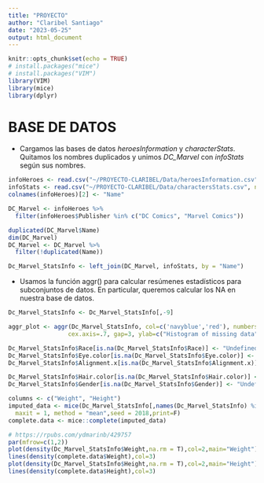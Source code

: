 ```yaml
---
title: "PROYECTO"
author: "Claribel Santiago"
date: "2023-05-25"
output: html_document
---
```




```r
knitr::opts_chunk$set(echo = TRUE)
# install.packages("mice")
# install.packages("VIM")
library(VIM)
library(mice)
library(dplyr)
```
# BASE DE DATOS

* Cargamos las bases de datos *heroesInformation* y *characterStats*. Quitamos los nombres duplicados y unimos  *DC_Marvel* con *infoStats* según sus nombres.


```r
infoHeroes <- read.csv("~/PROYECTO-CLARIBEL/Data/heroesInformation.csv", na.strings = c("-", "-99", "-99.0")) 
infoStats <- read.csv("~/PROYECTO-CLARIBEL/Data/charactersStats.csv", na.strings = "")
colnames(infoHeroes)[2] <- "Name"

DC_Marvel <- infoHeroes %>% 
  filter(infoHeroes$Publisher %in% c("DC Comics", "Marvel Comics"))

duplicated(DC_Marvel$Name)
dim(DC_Marvel)
DC_Marvel <- DC_Marvel %>%
  filter(!duplicated(Name))

Dc_Marvel_StatsInfo <- left_join(DC_Marvel, infoStats, by = "Name")
```

* Usamos la función aggr() para calcular resúmenes estadísticos para subconjuntos de datos. En particular, queremos calcular los NA en nuestra base de datos.

```r
Dc_Marvel_StatsInfo <- Dc_Marvel_StatsInfo[,-9]

aggr_plot <- aggr(Dc_Marvel_StatsInfo, col=c('navyblue','red'), numbers=TRUE, sortVars=TRUE, labels=names(Dc_Marvel_StatsInfo), 
                 cex.axis=.7, gap=3, ylab=c("Histogram of missing data","Pattern"))

Dc_Marvel_StatsInfo$Race[is.na(Dc_Marvel_StatsInfo$Race)] <- "Undefined"
Dc_Marvel_StatsInfo$Eye.color[is.na(Dc_Marvel_StatsInfo$Eye.color)] <- "Undefined"
Dc_Marvel_StatsInfo$Alignment.x[is.na(Dc_Marvel_StatsInfo$Alignment.x)] <- "Undefined"

Dc_Marvel_StatsInfo$Hair.color[is.na(Dc_Marvel_StatsInfo$Hair.color)] <- "Undefined"
Dc_Marvel_StatsInfo$Gender[is.na(Dc_Marvel_StatsInfo$Gender)] <- "Undefined"

```

```r
columns <- c("Weight", "Height")
imputed_data <- mice(Dc_Marvel_StatsInfo[,names(Dc_Marvel_StatsInfo) %in% columns],m = 1,
  maxit = 1, method = "mean",seed = 2018,print=F)
complete.data <- mice::complete(imputed_data)
```


```r
# https://rpubs.com/ydmarinb/429757
par(mfrow=c(1,2))
plot(density(Dc_Marvel_StatsInfo$Weight,na.rm = T),col=2,main="Weight")
lines(density(complete.data$Weight),col=3)
plot(density(Dc_Marvel_StatsInfo$Height,na.rm = T),col=2,main="Height")
lines(density(complete.data$Height),col=3)
```




